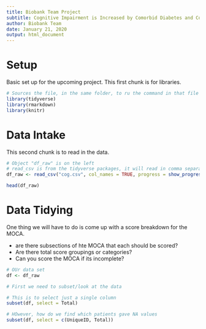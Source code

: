 ---
title: Biobank Team Project
subtitle: Cognitive Impairment is Increased by Comorbid Diabetes and Coronary Artery Disease
author: Biobank Team
date: January 21, 2020
output: html_document
---

# Setup

Basic set up for the upcoming project. This first chunk is for libraries.

```{r, basic set up}
# Sources the file, in the same folder, to ru the command in that file
library(tidyverse)
library(rmarkdown)
library(knitr)
```

# Data Intake

This second chunk is to read in the data.

```{r, data intake}
# Object "df_raw" is on the left
# read_csv is from the tidyverse packages, it will read in comma separated files
df_raw <- read_csv("cog.csv", col_names = TRUE, progress = show_progress())

head(df_raw)
```

# Data Tidying

One thing we will have to do is come up with a score breakdown for the MOCA.

- are there subsections of hte MOCA that each should be scored?
- Are there total score groupings or categories?
- Can you score the MOCA if its incomplete?

```{r, show how to add a column}
# OUr data set
df <- df_raw

# First we need to subset/look at the data

# This is to select just a single column
subset(df, select = Total)

# HOwever, how do we find which patients gave NA values
subset(df, select = c(UniqueID, Total))

```

